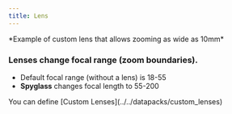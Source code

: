 ```yaml
---
title: Lens
---
```

<div style={{ textAlign: "center" }}>
<Asset location="exposure:lens" width={400} title="10mm focal length" style={{ textAlign: "center" }}/>
*Example of custom lens that allows zooming as wide as 10mm*
</div>

### Lenses change focal range (zoom boundaries).
- Default focal range (without a lens) is 18-55
- **Spyglass** changes focal length to 55-200

<div style={{ display: 'inline-block', margin: '2px' }}>
    <div style={{ display: 'flex', alignItems: 'top', backgroundColor: '#21252b', borderRadius: '6px', padding: '8px 12px' }}>
      <InfoIcon style={{ color: '#63b3eb', marginRight: '8px' }} width={20} />
      <span style={{ color: '#63b3eb', fontSize: '15px' }}>You can define [Custom Lenses](../../datapacks/custom_lenses)</span>
    </div>
</div><br/>